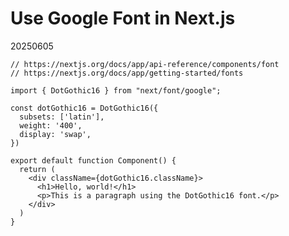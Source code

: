# Use Google Font in Next.js

20250605

```tsx
// https://nextjs.org/docs/app/api-reference/components/font
// https://nextjs.org/docs/app/getting-started/fonts

import { DotGothic16 } from "next/font/google";

const dotGothic16 = DotGothic16({
  subsets: ['latin'],
  weight: '400',
  display: 'swap',
})

export default function Component() {
  return (
    <div className={dotGothic16.className}>
      <h1>Hello, world!</h1>
      <p>This is a paragraph using the DotGothic16 font.</p>
    </div>
  )
}
```